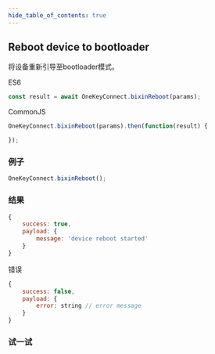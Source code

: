 ```yaml
---
hide_table_of_contents: true
---
```


## Reboot device to bootloader
将设备重新引导至bootloader模式。

ES6
```javascript
const result = await OneKeyConnect.bixinReboot(params);
```

CommonJS
```javascript
OneKeyConnect.bixinReboot(params).then(function(result) {

});
```

### 例子
```javascript
OneKeyConnect.bixinReboot();
```

### 结果
```javascript
{
    success: true,
    payload: {
        message: 'device reboot started'
    }
}
```
错误
```javascript
{
    success: false,
    payload: {
        error: string // error message
    }
}
```
### 试一试
<Playground
    initValue="OneKeyConnect.bixinReboot();"
/>
